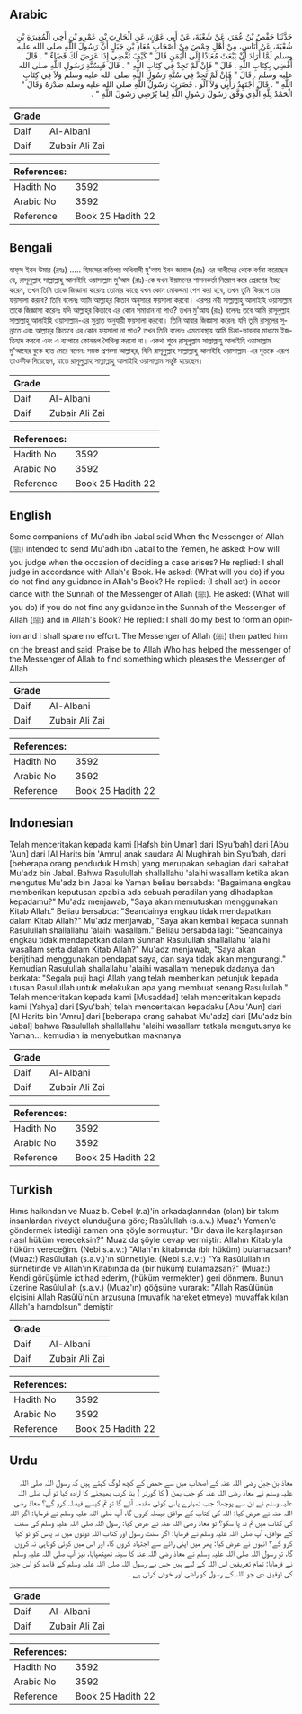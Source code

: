 ## Arabic


<div dir="rtl" lang="ar" style={{fontSize:'larger',backgroundColor:'#f8f9fa',padding:20}}>
حَدَّثَنَا حَفْصُ بْنُ عُمَرَ، عَنْ شُعْبَةَ، عَنْ أَبِي عَوْنٍ، عَنِ الْحَارِثِ بْنِ عَمْرِو بْنِ أَخِي الْمُغِيرَةِ بْنِ شُعْبَةَ، عَنْ أُنَاسٍ، مِنْ أَهْلِ حِمْصَ مِنْ أَصْحَابِ مُعَاذِ بْنِ جَبَلٍ أَنَّ رَسُولَ اللَّهِ صلى الله عليه وسلم لَمَّا أَرَادَ أَنْ يَبْعَثَ مُعَاذًا إِلَى الْيَمَنِ قَالَ ‏"‏ كَيْفَ تَقْضِي إِذَا عَرَضَ لَكَ قَضَاءٌ ‏"‏ ‏.‏ قَالَ أَقْضِي بِكِتَابِ اللَّهِ ‏.‏ قَالَ ‏"‏ فَإِنْ لَمْ تَجِدْ فِي كِتَابِ اللَّهِ ‏"‏ ‏.‏ قَالَ فَبِسُنَّةِ رَسُولِ اللَّهِ صلى الله عليه وسلم ‏.‏ قَالَ ‏"‏ فَإِنْ لَمْ تَجِدْ فِي سُنَّةِ رَسُولِ اللَّهِ صلى الله عليه وسلم وَلاَ فِي كِتَابِ اللَّهِ ‏"‏ ‏.‏ قَالَ أَجْتَهِدُ رَأْيِي وَلاَ آلُو ‏.‏ فَضَرَبَ رَسُولُ اللَّهِ صلى الله عليه وسلم صَدْرَهُ وَقَالَ ‏"‏ الْحَمْدُ لِلَّهِ الَّذِي وَفَّقَ رَسُولَ رَسُولِ اللَّهِ لِمَا يُرْضِي رَسُولَ اللَّهِ ‏"‏ ‏.‏
</div>
<div style={{backgroundColor:'#f8f9fa',padding:20, marginBottom: 10}}><table> <thead> <tr> <th>Grade</th> <th></th> </tr> </thead> <tbody> <tr><td>Daif</td><td>Al-Albani</td></tr><tr><td>Daif</td><td>Zubair Ali Zai</td></tr></tbody></table><table> <thead> <tr> <th>References:</th> <th></th> </tr> </thead> <tbody><tr><td>Hadith No</td><td>3592</td></tr><tr><td>Arabic No</td><td>3592</td></tr><tr><td>Reference</td><td>Book 25 Hadith 22</td></tr></tbody></table></div>

## Bengali


<div dir="ltr" lang="bn" style={{fontSize:'larger',backgroundColor:'#f8f9fa',padding:20}}>
হাফ্‌স ইবন উমার (রহঃ) ..... হিমসের কতিপয় অধিবাসী মু'আয ইবন জাবাল (রাঃ) এর সাথীদের থেকে বর্ণনা করেছেন যে, রাসূলুল্লাহ সাল্লাল্লাহু আলাইহি ওয়াসাল্লাম মু'আয (রাঃ)-কে যখন ইয়ামনের শাসনকর্তা নিয়োগ করে প্রেরণের ইচ্ছা করেন, তখন তিনি তাকে জিজ্ঞাসা করেনঃ তোমার কাছে যখন কোন মোকদ্দমা পেশ করা হবে, তখন তুমি কিরূপে তার ফয়সালা করবে? তিনি বলেনঃ আমি আল্লাহ্‌র কিতাব অনুসারে ফয়সালা করবো। এরপর নবী সাল্লাল্লাহু আলাইহি ওয়াসাল্লাম তাকে জিজ্ঞাসা করেনঃ যদি আল্লাহ্‌র কিতাবে এর কোন সমাধান না পাও? তখন মু'আয (রাঃ) বলেনঃ তবে আমি রাসূলুল্লাহ সাল্লাল্লাহু আলাইহি ওয়াসাল্লাম-এর সুন্নাত অনুযায়ী ফয়সালা করবো। তিনি আবার জিজ্ঞাসা করেনঃ যদি তুমি রাসূলের সুন্নাতে এবং আল্লাহ্‌র কিতাবে এর কোন ফয়সালা না পাও? তখন তিনি বলেনঃ এমতাবস্থায় আমি চিন্তা-ভাবনার মাধ্যমে ইজতিহাদ করবো এবং এ ব্যাপারে কোনরূপ শৈথিল্য করবো না। একথা শুনে রাসূলুল্লাহ সাল্লাল্লাহু আলাইহি ওয়াসাল্লাম মু'আযের বুকে হাত মেরে বলেনঃ সমস্ত প্রশংসা আল্লাহ্‌র, যিনি রাসূলুল্লাহ সাল্লাল্লাহু আলাইহি ওয়াসাল্লাম-এর দূতকে এরূপ তাওফীক দিয়েছেন, যাতে রাসূলুল্লাহ সাল্লাল্লাহু আলাইহি ওয়াসাল্লাম সন্তুষ্ট হয়েছেন।
</div>
<div style={{backgroundColor:'#f8f9fa',padding:20, marginBottom: 10}}><table> <thead> <tr> <th>Grade</th> <th></th> </tr> </thead> <tbody> <tr><td>Daif</td><td>Al-Albani</td></tr><tr><td>Daif</td><td>Zubair Ali Zai</td></tr></tbody></table><table> <thead> <tr> <th>References:</th> <th></th> </tr> </thead> <tbody><tr><td>Hadith No</td><td>3592</td></tr><tr><td>Arabic No</td><td>3592</td></tr><tr><td>Reference</td><td>Book 25 Hadith 22</td></tr></tbody></table></div>

## English


<div dir="ltr" lang="en" style={{fontSize:'larger',backgroundColor:'#f8f9fa',padding:20}}>
Some companions of Mu'adh ibn Jabal said:When the Messenger of Allah (ﷺ) intended to send Mu'adh ibn Jabal to the Yemen, he asked: How will you judge when the occasion of deciding a case arises? He replied: I shall judge in accordance with Allah's Book. He asked: (What will you do) if you do not find any guidance in Allah's Book? He replied: (I shall act) in accordance with the Sunnah of the Messenger of Allah (ﷺ). He asked: (What will you do) if you do not find any guidance in the Sunnah of the Messenger of Allah (ﷺ) and in Allah's Book? He replied: I shall do my best to form an opinion and I shall spare no effort. The Messenger of Allah (ﷺ) then patted him on the breast and said: Praise be to Allah Who has helped the messenger of the Messenger of Allah to find something which pleases the Messenger of Allah
</div>
<div style={{backgroundColor:'#f8f9fa',padding:20, marginBottom: 10}}><table> <thead> <tr> <th>Grade</th> <th></th> </tr> </thead> <tbody> <tr><td>Daif</td><td>Al-Albani</td></tr><tr><td>Daif</td><td>Zubair Ali Zai</td></tr></tbody></table><table> <thead> <tr> <th>References:</th> <th></th> </tr> </thead> <tbody><tr><td>Hadith No</td><td>3592</td></tr><tr><td>Arabic No</td><td>3592</td></tr><tr><td>Reference</td><td>Book 25 Hadith 22</td></tr></tbody></table></div>

## Indonesian


<div dir="ltr" lang="id" style={{fontSize:'larger',backgroundColor:'#f8f9fa',padding:20}}>
Telah menceritakan kepada kami [Hafsh bin Umar] dari [Syu'bah] dari [Abu 'Aun] dari [Al Harits bin 'Amru] anak saudara Al Mughirah bin Syu'bah, dari [beberapa orang penduduk Himsh] yang merupakan sebagian dari sahabat Mu'adz bin Jabal. Bahwa Rasulullah shallallahu 'alaihi wasallam ketika akan mengutus Mu'adz bin Jabal ke Yaman beliau bersabda: "Bagaimana engkau memberikan keputusan apabila ada sebuah peradilan yang dihadapkan kepadamu?" Mu'adz menjawab, "Saya akan memutuskan menggunakan Kitab Allah." Beliau bersabda: "Seandainya engkau tidak mendapatkan dalam Kitab Allah?" Mu'adz menjawab, "Saya akan kembali kepada sunnah Rasulullah shallallahu 'alaihi wasallam." Beliau bersabda lagi: "Seandainya engkau tidak mendapatkan dalam Sunnah Rasulullah shallallahu 'alaihi wasallam serta dalam Kitab Allah?" Mu'adz menjawab, "Saya akan berijtihad menggunakan pendapat saya, dan saya tidak akan mengurangi." Kemudian Rasulullah shallallahu 'alaihi wasallam menepuk dadanya dan berkata: "Segala puji bagi Allah yang telah memberikan petunjuk kepada utusan Rasulullah untuk melakukan apa yang membuat senang Rasulullah." Telah menceritakan kepada kami [Musaddad] telah menceritakan kepada kami [Yahya] dari [Syu'bah] telah menceritakan kepadaku [Abu 'Aun] dari [Al Harits bin 'Amru] dari [beberapa orang sahabat Mu'adz] dari [Mu'adz bin Jabal] bahwa Rasulullah shallallahu 'alaihi wasallam tatkala mengutusnya ke Yaman… kemudian ia menyebutkan maknanya
</div>
<div style={{backgroundColor:'#f8f9fa',padding:20, marginBottom: 10}}><table> <thead> <tr> <th>Grade</th> <th></th> </tr> </thead> <tbody> <tr><td>Daif</td><td>Al-Albani</td></tr><tr><td>Daif</td><td>Zubair Ali Zai</td></tr></tbody></table><table> <thead> <tr> <th>References:</th> <th></th> </tr> </thead> <tbody><tr><td>Hadith No</td><td>3592</td></tr><tr><td>Arabic No</td><td>3592</td></tr><tr><td>Reference</td><td>Book 25 Hadith 22</td></tr></tbody></table></div>

## Turkish


<div dir="ltr" lang="tr" style={{fontSize:'larger',backgroundColor:'#f8f9fa',padding:20}}>
Hıms halkından ve Muaz b. Cebel (r.a)'in arkadaşlarından (olan) bir takım insanlardan rivayet olunduğuna göre; Rasûlullah (s.a.v.) Muaz'ı Yemen'e göndermek istediği zaman ona şöyle sormuştur: "Bir dava ile karşılaşırsan nasıl hüküm vereceksin?" Muaz da şöyle cevap vermiştir: Allahın Kitabıyla hüküm vereceğim. (Nebi s.a.v.:) "Allah'ın kitabında (bir hüküm) bulamazsan? (Muaz:) Rasûlullah (s.a.v.)'ın sünnetiyle. (Nebi s.a.v.:) "Ya Rasûlullah'ın sünnetinde ve Allah'ın Kitabında da (bir hüküm) bulamazsan?" (Muaz:) Kendi görüşümle ictihad ederim, (hüküm vermekten) geri dönmem. Bunun üzerine Rasûlullah (s.a.v.) (Muaz'ın) göğsüne vurarak: "Allah Rasûlünün elçisini Allah Rasûlü'nün arzusuna (muvafık hareket etmeye) muvaffak kılan Allah'a hamdolsun" demiştir
</div>
<div style={{backgroundColor:'#f8f9fa',padding:20, marginBottom: 10}}><table> <thead> <tr> <th>Grade</th> <th></th> </tr> </thead> <tbody> <tr><td>Daif</td><td>Al-Albani</td></tr><tr><td>Daif</td><td>Zubair Ali Zai</td></tr></tbody></table><table> <thead> <tr> <th>References:</th> <th></th> </tr> </thead> <tbody><tr><td>Hadith No</td><td>3592</td></tr><tr><td>Arabic No</td><td>3592</td></tr><tr><td>Reference</td><td>Book 25 Hadith 22</td></tr></tbody></table></div>

## Urdu


<div dir="rtl" lang="ur" style={{fontSize:'larger',backgroundColor:'#f8f9fa',padding:20}}>
معاذ بن جبل رضی اللہ عنہ کے اصحاب میں سے حمص کے کچھ لوگ کہتے ہیں کہ رسول اللہ صلی اللہ علیہ وسلم نے معاذ رضی اللہ عنہ کو جب یمن ( کا گورنر ) بنا کرب بھیجنے کا ارادہ کیا تو آپ صلی اللہ علیہ وسلم نے ان سے پوچھا: جب تمہارے پاس کوئی مقدمہ آئے گا تو تم کیسے فیصلہ کرو گے؟ معاذ رضی اللہ عنہ نے عرض کیا: اللہ کی کتاب کے موافق فیصلہ کروں گا، آپ صلی اللہ علیہ وسلم نے فرمایا: اگر اللہ کی کتاب میں تم نہ پا سکو؟ تو معاذ رضی اللہ عنہ نے عرض کیا: رسول اللہ صلی اللہ علیہ وسلم کی سنت کے موافق، آپ صلی اللہ علیہ وسلم نے فرمایا: اگر سنت رسول اور کتاب اللہ دونوں میں نہ پاس کو تو کیا کرو گے؟ انہوں نے عرض کیا: پھر میں اپنی رائے سے اجتہاد کروں گا، اور اس میں کوئی کوتاہی نہ کروں گا، تو رسول اللہ صلی اللہ علیہ وسلم نے معاذ رضی اللہ عنہ کا سینہ تھپتھپایا، نیز آپ صلی اللہ علیہ وسلم نے فرمایا: تمام تعریفیں اس اللہ کے لیے ہیں جس نے رسول اللہ صلی اللہ علیہ وسلم کے قاصد کو اس چیز کی توفیق دی جو اللہ کے رسول کو راضی اور خوش کرتی ہے ۔
</div>
<div style={{backgroundColor:'#f8f9fa',padding:20, marginBottom: 10}}><table> <thead> <tr> <th>Grade</th> <th></th> </tr> </thead> <tbody> <tr><td>Daif</td><td>Al-Albani</td></tr><tr><td>Daif</td><td>Zubair Ali Zai</td></tr></tbody></table><table> <thead> <tr> <th>References:</th> <th></th> </tr> </thead> <tbody><tr><td>Hadith No</td><td>3592</td></tr><tr><td>Arabic No</td><td>3592</td></tr><tr><td>Reference</td><td>Book 25 Hadith 22</td></tr></tbody></table></div>
